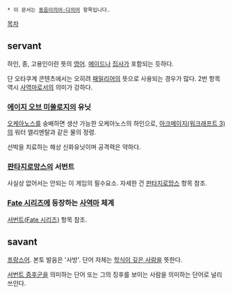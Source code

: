  * 이 문서는 [[동음이의어·다의어]] 항목입니다.

[[목차]]
== servant ==
하인, 종, 고용인이란 뜻의 [[영어]]. [[메이드]]나 [[집사]]가 포함되는 듯하다.

단 오타쿠계 콘텐츠에서는 오히려 [[패밀리어]]의 뜻으로 사용되는 경우가 많다. 2번 항목 역시 [[사역마]]로서의 의미가 강하다.

=== [[에이지 오브 미쏠로지]]의 유닛 ===
[[오케아노스]]를 숭배하면 생산 가능한 오케아노스의 하인으로, [[아크메이지(워크래프트 3)]]의 워터 엘리멘탈과 같은 물의 정령.

선박을 치료하는 해상 신화유닛이며 공격력은 약하다.

=== [[판타지로망스]]의 서번트 ===
사실상 없어서는 안되는 이 게임의 필수요소. 자세한 건 [[판타지로망스]] 항목 참조.

=== [[Fate 시리즈]]에 등장하는 [[사역마]] 체계 ===
[[서번트(Fate 시리즈)]] 항목 참조.

== savant ==
[[프랑스어]]. 본토 발음은 '사방'. 단어 자체는 [[현자|학식이 깊은 사람]]을 뜻한다.

[[서번트 증후군]]을 의미하는 단어 또는 그의 징후를 보이는 사람을 의미하는 단어로 널리 쓰인다.
